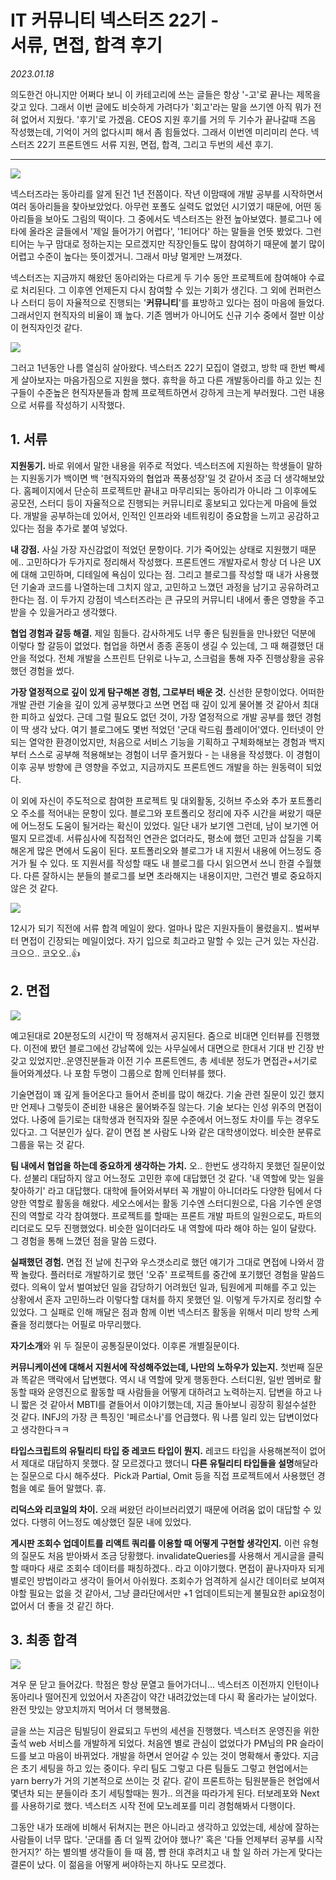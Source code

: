 
# IT 커뮤니티 넥스터즈 22기 -<br/>서류, 면접, 합격 후기

_2023.01.18_

의도한건 아니지만 어쩌다 보니 이 카테고리에 쓰는 글들은 항상 '-고'로 끝나는 제목을 갖고 있다. 그래서 이번 글에도 비슷하게 가려다가 '회고'라는 말을 쓰기엔 아직 뭐가 전혀 없어서 지웠다. '후기'로 가겠음. CEOS 지원 후기를 거의 두 기수가 끝나갈때 즈음 작성했는데, 기억이 거의 없다시피 해서 좀 힘들었다. 그래서 이번엔 미리미리 쓴다. 넥스터즈 22기 프론트엔드 서류 지원, 면접, 합격, 그리고 두번의 세션 후기.

---

![](https://img1.daumcdn.net/thumb/R1280x0/?scode=mtistory2&fname=https%3A%2F%2Fblog.kakaocdn.net%2Fdn%2FuJb4A%2FbtrWzRmRe8w%2FLeUIL25IVio16hL2MMoxy1%2Fimg.png)

넥스터즈라는 동아리를 알게 된건 1년 전쯤이다. 작년 이맘때에 개발 공부를 시작하면서 여러 동아리들을 찾아보았었다. 아무런 포폴도 실력도 없었던 시기였기 때문에, 어떤 동아리들을 보아도 그림의 떡이다. 그 중에서도 넥스터즈는 완전 높아보였다. 블로그나 에타에 올라온 글들에서 '제일 들어가기 어렵다', '1티어다' 하는 말들을 언뜻 봤었다. 그런 티어는 누구 맘대로 정하는지는 모르겠지만 직장인들도 많이 참여하기 때문에 붙기 많이 어렵고 수준이 높다는 뜻이겠거니. 그래서 마냥 멀게만 느껴졌다.

넥스터즈는 지금까지 해왔던 동아리와는 다르게 두 기수 동안 프로젝트에 참여해야 수료로 처리된다. 그 이후엔 언제든지 다시 참여할 수 있는 기회가 생긴다. 그 외에 컨퍼런스나 스터디 등이 자율적으로 진행되는 '**커뮤니티**'를 표방하고 있다는 점이 마음에 들었다. 그래서인지 현직자의 비율이 꽤 높다. 기존 멤버가 아니어도 신규 기수 중에서 절반 이상이 현직자인것 같다.

![](https://img1.daumcdn.net/thumb/R1280x0/?scode=mtistory2&fname=https%3A%2F%2Fblog.kakaocdn.net%2Fdn%2F9bOWD%2FbtrWzWurabn%2FxY2KqtHXVpKoUa2I24lRik%2Fimg.png)

그러고 1년동안 나름 열심히 살아왔다. 넥스터즈 22기 모집이 열렸고, 방학 때 한번 빡세게 살아보자는 마음가짐으로 지원을 했다. 휴학을 하고 다른 개발동아리를 하고 있는 친구들이 수준높은 현직자분들과 함께 프로젝트하면서 강하게 크는게 부러웠다. 그런 내용으로 서류를 작성하기 시작했다.

## 1\. 서류

**지원동기.** 바로 위에서 말한 내용을 위주로 적었다. 넥스터즈에 지원하는 학생들이 말하는 지원동기가 백이면 백 '현직자와의 협업과 폭풍성장'일 것 같아서 조금 더 생각해보았다. 홈페이지에서 단순히 프로젝트만 끝내고 마무리되는 동아리가 아니라 그 이후에도 공모전, 스터디 등이 자율적으로 진행되는 커뮤니티로 홍보되고 있다는게 마음에 들었다. 개발을 공부하는데 있어서, 인적인 인프라와 네트워킹이 중요함을 느끼고 공감하고 있다는 점을 추가로 붙여 넣었다.

**내 강점.** 사실 가장 자신감없이 적었던 문항이다. 기가 죽어있는 상태로 지원했기 때문에.. 고민하다가 두가지로 정리해서 작성했다. 프론트엔드 개발자로서 항상 더 나은 UX에 대해 고민하며, 디테일에 욕심이 있다는 점. 그리고 블로그를 작성할 때 내가 사용했던 기술과 코드를 나열하는데 그치지 않고, 고민하고 느꼈던 과정을 남기고 공유하려고 한다는 점. 이 두가지 강점이 넥스터즈라는 큰 규모의 커뮤니티 내에서 좋은 영향을 주고 받을 수 있을거라고 생각했다.

**협업 경험과 갈등 해결.** 제일 힘들다. 감사하게도 너무 좋은 팀원들을 만나왔던 덕분에 이렇다 할 갈등이 없었다. 협업을 하면서 종종 혼동이 생길 수 있는데, 그 때 해결했던 대안을 적었다. 전체 개발을 스프린트 단위로 나누고, 스크럼을 통해 자주 진행상황을 공유했던 경험을 썼다.

**가장 열정적으로 깊이 있게 탐구해본 경험, 그로부터 배운 것.** 신선한 문항이었다. 어떠한 개발 관련 기술을 깊이 있게 공부했다고 쓰면 면접 때 깊이 있게 물어볼 것 같아서 최대한 피하고 싶었다. 근데 그럴 필요도 없던 것이, 가장 열정적으로 개발 공부를 했던 경험이 딱 생각 났다. 여기 블로그에도 몇번 적었던 '군대 락드림 플레이어'였다. 인터넷이 안되는 열악한 환경이었지만, 처음으로 서비스 기능을 기획하고 구체화해보는 경험과 백지부터 스스로 공부해 적용해보는 경험이 너무 즐거웠다 - 는 내용을 작성했다. 이 경험이 이후 공부 방향에 큰 영향을 주었고, 지금까지도 프론트엔드 개발을 하는 원동력이 되었다.

이 외에 자신이 주도적으로 참여한 프로젝트 및 대외활동, 깃허브 주소와 추가 포트폴리오 주소를 적어내는 문항이 있다. 블로그와 포트폴리오 정리에 자주 시간을 써왔기 때문에 어느정도 도움이 될거라는 확신이 있었다. 일단 내가 보기엔 그런데, 남이 보기엔 어떨지 모르겠네. 서류심사에 직접적인 연관은 없더라도, 평소에 했던 고민과 삽질을 기록해온게 많은 면에서 도움이 된다. 포트폴리오와 블로그가 내 지원서 내용에 어느정도 증거가 될 수 있다. 또 지원서를 작성할 때도 내 블로그를 다시 읽으면서 쓰니 한결 수월했다. 다른 잘하시는 분들의 블로그를 보면 초라해지는 내용이지만, 그런건 별로 중요하지 않은 것 같다.

![](https://img1.daumcdn.net/thumb/R1280x0/?scode=mtistory2&fname=https%3A%2F%2Fblog.kakaocdn.net%2Fdn%2Fcfc9JG%2FbtrWDbDQ7kf%2F1UCeKSsdqiwIPbfR1ORQ2K%2Fimg.png)

12시가 되기 직전에 서류 합격 메일이 왔다. 얼마나 많은 지원자들이 몰렸을지.. 벌써부터 면접이 긴장되는 메일이었다. 자기 입으로 최고라고 말할 수 있는 근거 있는 자신감. 크으으.. 코오오..👍

## 2\. 면접

![](https://img1.daumcdn.net/thumb/R1280x0/?scode=mtistory2&fname=https%3A%2F%2Fblog.kakaocdn.net%2Fdn%2F3vAT6%2FbtrWzUQ6Jl6%2FfcBKiKEcrUBuOh8Z5JQDR0%2Fimg.png)

예고된대로 20분정도의 시간이 딱 정해져서 공지된다. 줌으로 비대면 인터뷰를 진행했다. 이전에 봤던 블로그에선 강남쪽에 있는 사무실에서 대면으로 한대서 기대 반 긴장 반 갖고 있었지만..운영진분들과 이전 기수 프론트엔드, 총 세네분 정도가 면접관+서기로 들어와계셨다. 나 포함 두명이 그룹으로 함께 인터뷰를 했다.

기술면접이 꽤 깊게 들어온다고 들어서 준비를 많이 해갔다. 기술 관련 질문이 있긴 했지만 언제나 그렇듯이 준비한 내용은 물어봐주질 않는다. 기술 보다는 인성 위주의 면접이었다. 나중에 듣기로는 대학생과 현직자와 질문 수준에서 어느정도 차이를 두는 경우도 있다고. 그 덕분인가 싶다. 같이 면접 본 사람도 나와 같은 대학생이었다. 비슷한 분류로 그룹을 묶는 것 같다.

**팀 내에서 협업을 하는데 중요하게 생각하는 가치.** 오.. 한번도 생각하지 못했던 질문이었다. 섣불리 대답하지 않고 어느정도 고민한 후에 대답했던 것 같다. '내 역할에 맞는 일을 찾아하기' 라고 대답했다. 대학에 들어와서부터 꼭 개발이 아니더라도 다양한 팀에서 다양한 역할로 활동을 해왔다. 세오스에서는 활동 기수엔 스터디원으로, 다음 기수엔 운영진의 역할로 각각 참여했다. 프로젝트를 할때는 프론트 개발 파트의 일원으로도, 파트의 리더로도 모두 진행했었다. 비슷한 일이더라도 내 역할에 따라 해야 하는 일이 달랐다. 그 경험을 통해 느꼈던 점을 말씀 드렸다.

**실패했던 경험.** 면접 전 날에 친구와 우스갯소리로 했던 얘기가 그대로 면접에 나와서 깜짝 놀랐다. 플러터로 개발하기로 했던 '오쥬' 프로젝트를 중간에 포기했던 경험을 말씀드렸다. 의욕이 앞서 벌여놨던 일을 감당하기 어려웠던 일과, 팀원에게 피해를 주고 있는 상황에서 혼자 고민하느라 이렇다할 대처를 하지 못했던 일. 이렇게 두가지로 정리할 수 있었다. 그 실패로 인해 깨달은 점과 함께 이번 넥스터즈 활동을 위해서 미리 방학 스케쥴을 정리했다는 어필로 마무리했다.

**자기소개**와 위 두 질문이 공통질문이었다. 이후론 개별질문이다.

**커뮤니케이션에 대해서 지원서에 작성해주었는데, 나만의 노하우가 있는지.** 첫번째 질문과 똑같은 맥락에서 답변했다. 역시 내 역할에 맞게 행동한다. 스터디원, 일반 멤버로 활동할 때와 운영진으로 활동할 때 사람들을 어떻게 대하려고 노력하는지. 답변을 하고 나니 짧은 것 같아서 MBTI를 곁들어서 이야기했는데, 지금 돌아보니 굉장히 횡설수설한 것 같다. INFJ의 가장 큰 특징인 '페르소나'를 언급했다. 뭐 나름 일리 있는 답변이었다고 생각한다ㅋㅋ

**타입스크립트의 유틸리티 타입 중 레코드 타입이 뭔지.** 레코드 타입을 사용해본적이 없어서 제대로 대답하지 못했다. 잘 모르겠다고 했더니 **다른 유틸리티 타입들을 설명**해달라는 질문으로 다시 해주셨다.  Pick과 Partial, Omit 등을 직접 프로젝트에서 사용했던 경험을 예로 들어 말했다. 휴.

**리덕스와 리코일의 차이.** 오래 써왔던 라이브러리였기 때문에 어려움 없이 대답할 수 있었다. 다행히 어느정도 예상했던 질문 내에 있었다.

**게시판 조회수 업데이트를 리액트 쿼리를 이용할 때 어떻게 구현할 생각인지.** 이런 유형의 질문도 처음 받아봐서 조금 당황했다. invalidateQueries를 사용해서 게시글을 클릭할 때마다 새로 조회수 데이터를 패칭하겠다.. 라고 이야기했다. 면접이 끝나자마자 되게 별로인 방법이라고 생각이 들어서 아쉬웠다. 조회수가 엄격하게 실시간 데이터로 보여져야할 필요는 없을 것 같아서, 그냥 클라단에서만 +1 업데이트되는게 불필요한 api요청이 없어서 더 좋을 것 같긴 하다.

## 3\. 최종 합격

![](https://img1.daumcdn.net/thumb/R1280x0/?scode=mtistory2&fname=https%3A%2F%2Fblog.kakaocdn.net%2Fdn%2FcHrjeJ%2FbtrWD4qTUAZ%2F2vpzbzYJCJOXgeZIfKkba1%2Fimg.png)

겨우 문 닫고 들어갔다. 학점은 항상 문열고 들어가더니... 넥스터즈 이전까지 인턴이나 동아리나 떨어진게 있었어서 자존감이 약간 내려갔었는데 다시 확 올라가는 날이었다. 완전 맛있는 양꼬치까지 먹어서 더 행복했음.

글을 쓰는 지금은 팀빌딩이 완료되고 두번의 세션을 진행했다. 넥스터즈 운영진을 위한 출석 web 서비스를 개발하게 되었다. 처음엔 별로 관심이 없었다가 PM님의 PR 슬라이드를 보고 마음이 바뀌었다. 개발을 하면서 얻어갈 수 있는 것이 명확해서 좋았다. 지금은 초기 세팅을 하고 있는 중이다. 우리 팀도 그렇고 다른 팀들도 그렇고 현업에서는 yarn berry가 거의 기본적으로 쓰이는 것 같다. 같이 프론트하는 팀원분들은 현업에서 몇년차 되는 분들이라 초기 세팅할때는 뭔가.. 의견을 따라가게 된다. 터보레포와 Next를 사용하기로 했다. 넥스터즈 시작 전에 모노레포를 미리 경험해봐서 다행이다.

그동안 내가 또래에 비해서 뒤쳐지는 편은 아니라고 생각하고 있었는데, 세상에 잘하는 사람들이 너무 많다. '군대를 좀 더 일찍 갔어야 했나?' 혹은 '다들 언제부터 공부를 시작한거지?' 하는 별의별 생각들이 들 때 쯤, 뺨 한대 후려치고 내 할 일 하러 가는게 맞다는 결론이 났다. 이 젊음을 어떻게 써야하는지 하나도 모르겠다.

<Comment />
